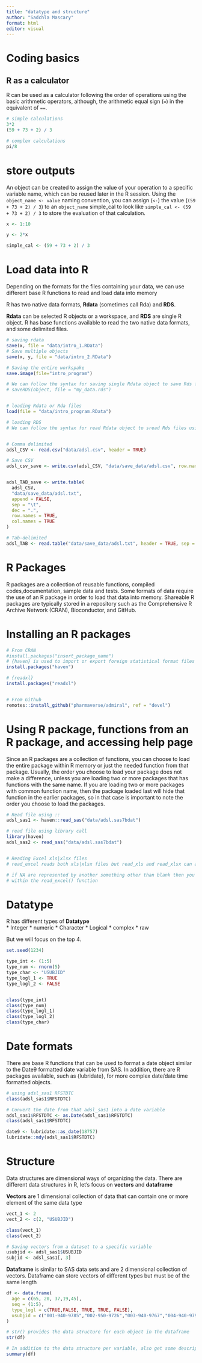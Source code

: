 ```yaml
---
title: "datatype and structure"
author: "Sadchla Mascary"
format: html
editor: visual
---
```


# Coding basics

## R as a calculator

R can be used as a calculator following the order of operations using the basic arithmetic operators, although, the arithmetic equal sign (`=`) in the equivalent of `==`.

```r
# simple calculations 
3*2
(59 + 73 + 2) / 3

# complex calculations
pi/8
```

# store outputs

An object can be created to assign the value of your operation to a specific variable name, which can be reused later in the R session. Using the `object_name <- value` naming convention, you can assign (`<-`) the value (`(59 + 73 + 2) / 3`) to an `object_name` simple_cal to look like `simple_cal <- (59 + 73 + 2) / 3` to store the evaluation of that calculation.

```r

x <- 1:10

y <- 2*x

simple_cal <- (59 + 73 + 2) / 3
```

# Load data into R

Depending on the formats for the files containing your data, we can use different base R functions to read and load data into memory

R has two native data formats, **Rdata** (sometimes call Rda) and **RDS**.

**Rdata** can be selected R objects or a workspace, and **RDS** are single R object. R has base functions available to read the two native data formats, and some delimited files.

```r
# saving rdata
save(x, file = "data/intro_1.RData")
# Save multiple objects
save(x, y, file = "data/intro_2.RData")

# Saving the entire workspake 
save.image(file="intro_program")

# We can follow the syntax for saving single Rdata object to save Rds files
# saveRDS(object, file = "my_data.rds")


# loading Rdata or Rda files 
load(file = "data/intro_program.RData")

# loading RDS
# We can follow the syntax for read Rdata object to sread Rds files using the readRDS()


# Comma delimited
adsl_CSV <- read.csv("data/adsl.csv", header = TRUE)

# Save CSV
adsl_csv_save <- write.csv(adsl_CSV, "data/save_data/adsl.csv", row.names=TRUE)


adsl_TAB_save <- write.table(
  adsl_CSV,
  "data/save_data/adsl.txt",
  append = FALSE,
  sep = "\t",
  dec = ".",
  row.names = TRUE,
  col.names = TRUE
)

# Tab-delimited 
adsl_TAB <- read.table("data/save_data/adsl.txt", header = TRUE, sep = "\t")
```

# R Packages

R packages are a collection of reusable functions, compiled codes,documentation, sample data and tests. Some formats of data require the use of an R package in order to load that data into memory. Shareable R packages are typically stored in a repository such as the Comprehensive R Archive Network (CRAN), Bioconductor, and GitHub.

# Installing an R packages

```r
# From CRAN
#install.packages("insert_package_name")
# {haven} is used to import or export foreign statistical format files (SPSS, Stata, SAS)
install.packages("haven")

# {readxl}
install.packages("readxl")


# From Github
remotes::install_github("pharmaverse/admiral", ref = "devel")
```

# Using R package, functions from an R package, and accessing help page

Since an R packages are a collection of functions, you can choose to load the entire package within R memory or just the needed function from that package. Usually, the order you choose to load your package does not make a difference, unless you are loading two or more packages that has functions with the same name. If you are loading two or more packages with common function name, then the package loaded last will hide that function in the earlier packages, so in that case is important to note the order you choose to load the packages.

```r
# Read file using ::
adsl_sas1 <- haven::read_sas("data/adsl.sas7bdat")

# read file using library call  
library(haven)
adsl_sas2 <- read_sas("data/adsl.sas7bdat")


# Reading Excel xls|xlsx files
# read_excel reads both xls|xlsx files but read_xls and read_xlsx can also be used to read respective files

# if NA are represented by another something other than blank then you can specified the NA value
# within the read_excel() function
```

# Datatype

R has different types of **Datatype**\
\* Integer \* numeric \* Character \* Logical \* complex \* raw

But we will focus on the top 4.

```r
set.seed(1234)

type_int <- (1:5) 
type_num <- rnorm(5)
type_char <- "USUBJID"
type_logl_1 <- TRUE
type_logl_2 <- FALSE


class(type_int)
class(type_num)
class(type_logl_1)
class(type_logl_2)
class(type_char)
```

# Date formats

There are base R functions that can be used to format a date object similar to the Date9 formatted date variable from SAS. In addition, there are R packages available, such as {lubridate}, for more complex date/date time formatted objects.

```r
# using adsl_sas1 RFSTDTC
class(adsl_sas1$RFSTDTC)

# Convert the date from that adsl_sas1 into a date variable
adsl_sas1$RFSTDTC <- as.Date(adsl_sas1$RFSTDTC)
class(adsl_sas1$RFSTDTC)

date9 <- lubridate::as_date(18757)
lubridate::mdy(adsl_sas1$RFSTDTC)
```

# Structure

Data structures are dimensional ways of organizing the data. There are different data structures in R, let's focus on **vectors** and **dataframe**

**Vectors** are 1 dimensional collection of data that can contain one or more element of the same data type

```r
vect_1 <- 2
vect_2 <- c(2, "USUBJID")

class(vect_1)
class(vect_2)

# Saving vectors from a dataset to a specific variable
usubjid <- adsl_sas1$USUBJID
subjid <- adsl_sas1[, 3]

```

**Dataframe** is similar to SAS data sets and are 2 dimensional collection of vectors. Dataframe can store vectors of different types but must be of the same length

```r
df <- data.frame(
  age = c(65, 20, 37,19,45),
  seq = (1:5),
  type_logl = c(TRUE,FALSE, TRUE, TRUE, FALSE),
  usubjid = c("001-940-9785","002-950-9726","003-940-9767","004-940-9795","005-940-9734")
)

# str() provides the data structure for each object in the dataframe
str(df)

# In addition to the data structure per variable, also get some descriptive statistics 
summary(df)
```
